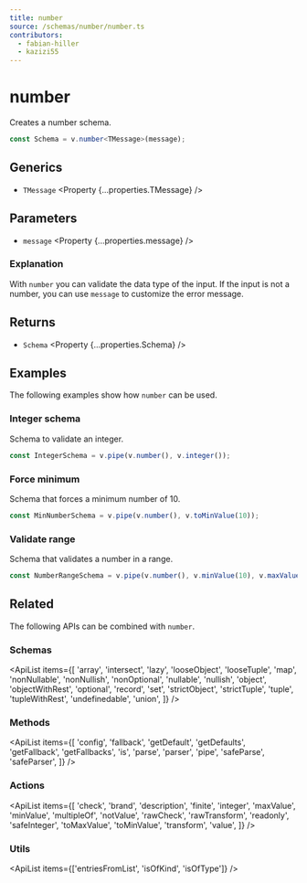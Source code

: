 ```yaml
---
title: number
source: /schemas/number/number.ts
contributors:
  - fabian-hiller
  - kazizi55
---
```



# number

Creates a number schema.

```ts
const Schema = v.number<TMessage>(message);
```

## Generics

- `TMessage` <Property {...properties.TMessage} />

## Parameters

- `message` <Property {...properties.message} />

### Explanation

With `number` you can validate the data type of the input. If the input is not a number, you can use `message` to customize the error message.

## Returns

- `Schema` <Property {...properties.Schema} />

## Examples

The following examples show how `number` can be used.

### Integer schema

Schema to validate an integer.

```ts
const IntegerSchema = v.pipe(v.number(), v.integer());
```

### Force minimum

Schema that forces a minimum number of 10.

```ts
const MinNumberSchema = v.pipe(v.number(), v.toMinValue(10));
```

### Validate range

Schema that validates a number in a range.

```ts
const NumberRangeSchema = v.pipe(v.number(), v.minValue(10), v.maxValue(20));
```

## Related

The following APIs can be combined with `number`.

### Schemas

<ApiList
  items={[
    'array',
    'intersect',
    'lazy',
    'looseObject',
    'looseTuple',
    'map',
    'nonNullable',
    'nonNullish',
    'nonOptional',
    'nullable',
    'nullish',
    'object',
    'objectWithRest',
    'optional',
    'record',
    'set',
    'strictObject',
    'strictTuple',
    'tuple',
    'tupleWithRest',
    'undefinedable',
    'union',
  ]}
/>

### Methods

<ApiList
  items={[
    'config',
    'fallback',
    'getDefault',
    'getDefaults',
    'getFallback',
    'getFallbacks',
    'is',
    'parse',
    'parser',
    'pipe',
    'safeParse',
    'safeParser',
  ]}
/>

### Actions

<ApiList
  items={[
    'check',
    'brand',
    'description',
    'finite',
    'integer',
    'maxValue',
    'minValue',
    'multipleOf',
    'notValue',
    'rawCheck',
    'rawTransform',
    'readonly',
    'safeInteger',
    'toMaxValue',
    'toMinValue',
    'transform',
    'value',
  ]}
/>

### Utils

<ApiList items={['entriesFromList', 'isOfKind', 'isOfType']} />
